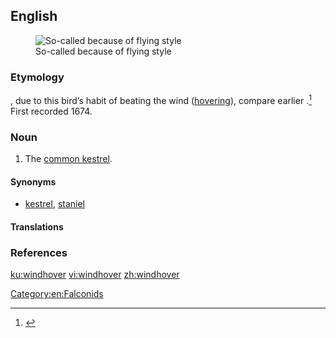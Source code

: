 ==English==
[[File:Common-Kestrel-2.jpg|thumb|So-called because of flying style]]

===Etymology===
{{compound|wind|hover|lang=en}}, due to this bird’s habit of beating the wind ([[hover]]ing), compare earlier {{term|windfucker|lang=en}}.<ref>{{R:Online Etymology Dictionary}}</ref> First recorded 1674.

===Noun===
{{en-noun}}

# {{context|UK|lang=en}} The [[common kestrel]].

====Synonyms====
* {{sense|common kestrel}} [[kestrel]], [[staniel]]

====Translations====
{{trans-see|common kestrel}}

===References===
<references/>

[[Category:en:Falconids]]

[[ku:windhover]]
[[vi:windhover]]
[[zh:windhover]]